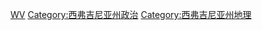 {{Commonscat|Counties in West Virginia}}
{{Catmore}}

[[Category:美國各州行政區劃|WV]]
[[Category:西弗吉尼亚州政治|Category:西弗吉尼亚州政治]]
[[Category:西弗吉尼亚州地理|Category:西弗吉尼亚州地理]]